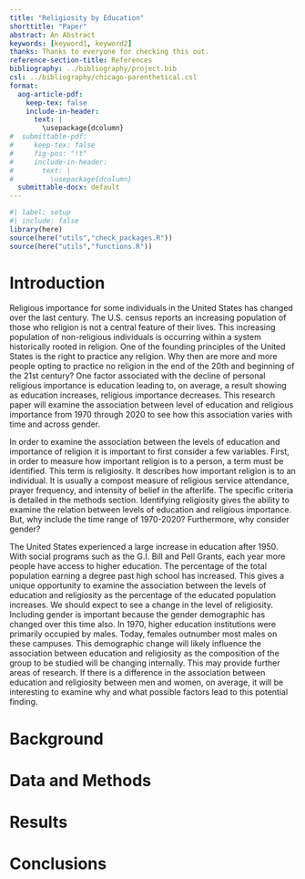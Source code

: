 ```yaml
---
title: "Religiosity by Education"
shorttitle: "Paper"
abstract: An Abstract
keywords: [keyword1, keyword2]
thanks: Thanks to everyone for checking this out.
reference-section-title: References
bibliography: ../bibliography/project.bib
csl: ../bibliography/chicago-parenthetical.csl
format:
  aog-article-pdf:
    keep-tex: false
    include-in-header: 
      text: |
        \usepackage{dcolumn}
#  submittable-pdf:
#     keep-tex: false
#     fig-pos: "!t"
#     include-in-header: 
#       text: |
#         \usepackage{dcolumn}
  submittable-docx: default
---
```


```r
#| label: setup
#| include: false
library(here)
source(here("utils","check_packages.R"))
source(here("utils","functions.R"))
```

# Introduction

Religious importance for some individuals in the United States has changed over the last century. The U.S. census reports an increasing population of those who religion is not a central feature of their lives. This increasing population of non-religious individuals is occurring within a system historically rooted in religion. One of the founding principles of the United States is the right to practice any religion. Why then are more and more people opting to practice no religion in the end of the 20th and beginning of the 21st century? One factor associated with the decline of personal religious importance is education leading to, on average, a result showing as education increases, religious importance decreases. This research paper will examine the association between level of education and religious importance from 1970 through 2020 to see how this association varies with time and across gender. 

In order to examine the association between the levels of education and importance of religion it is important to first consider a few variables. First, in order to measure how important religion is to a person, a term must be identified. This term is religiosity. It describes how important religion is to an individual. It is usually a compost measure of religious service attendance, prayer frequency, and intensity of belief in the afterlife. The specific criteria is detailed in the methods section. Identifying religiosity gives the ability to examine the relation between levels of education and religious importance. But, why include the time range of 1970-2020? Furthermore, why consider gender?

The United States experienced a large increase in education after 1950. With social programs such as the G.I. Bill and Pell Grants, each year more people have access to higher education. The percentage of the total population earning a degree past high school has increased. This gives a unique opportunity to examine the association between the levels of education and religiosity as the percentage of the educated population increases. We should expect to see a change in the level of religiosity. Including gender is important because the gender demographic has changed over this time also. In 1970, higher education institutions were primarily occupied by males. Today, females outnumber most males on these campuses. This demographic change will likely influence the association between education and religiosity as the composition of the group to be studied will be changing internally. This may provide further areas of research. If there is a difference in the association between education and religiosity between men and women, on average, it will be interesting to examine why and what possible factors lead to this potential finding.  

# Background

# Data and Methods

# Results

# Conclusions
